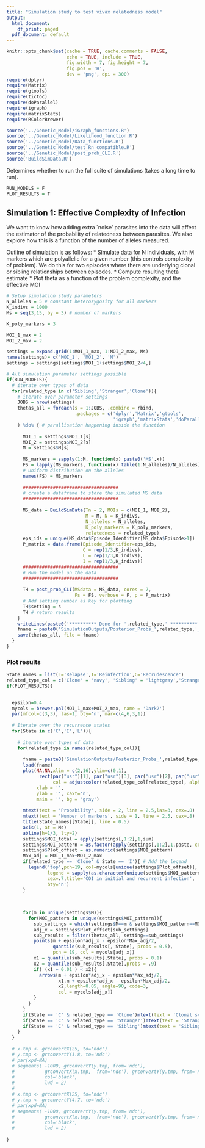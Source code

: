 ```yaml
---
title: "Simulation study to test vivax relatedness model"
output:
  html_document:
    df_print: paged
  pdf_document: default
---
```


```r
knitr::opts_chunk$set(cache = TRUE, cache.comments = FALSE, 
                      echo = TRUE, include = TRUE, 
                      fig.width = 7, fig.height = 7,
                      fig.pos = 'H', 
                      dev = 'png', dpi = 300)
require(dplyr)
require(Matrix)
require(gtools)
require(tictoc)
require(doParallel)
require(igraph)
require(matrixStats)
require(RColorBrewer)
```

```r
source('../Genetic_Model/iGraph_functions.R')
source('../Genetic_Model/Likelihood_function.R')
source('../Genetic_Model/Data_functions.R')
source('../Genetic_Model/test_Rn_compatible.R')
source('../Genetic_Model/post_prob_CLI.R')
source('BuildSimData.R')
```


Determines whether to run the full suite of simulations (takes a long time to run).
```r
RUN_MODELS = F
PLOT_RESULTS = T
```

## Simulation 1: Effective Complexity of Infection


We want to know how adding extra `noise' parasites into the data will affect the estimator of the probability of relatedness between parasites. 
We also explore how this is a function of the number of alleles measured.

Outline of simulation is as follows:
* Simulate data for N individuals, with M markers which are polyallelic for a given number (this controls complexity of problem). We do this for two episodes where there are underlying clonal or sibling relationships between episodes.
* Compute resulting theta estimate
* Plot theta as a function of the problem complexity, and the effective MOI

```r
# Setup simulation study parameters
N_alleles = 5 # constant heterozygosity for all markers
K_indivs = 1000
Ms = seq(3,15, by = 3) # number of markers

K_poly_markers = 3

MOI_1_max = 2
MOI_2_max = 2

settings = expand.grid(1:MOI_1_max, 1:MOI_2_max, Ms)
names(settings)= c('MOI_1', 'MOI_2', 'M')
settings = settings[settings$MOI_1+settings$MOI_2<4,]
```

```r
# All simulation parameter settings possible
if(RUN_MODELS){
  # iterate over types of data
  for(related_type in c('Sibling','Stranger','Clone')){
    # iterate over parameter settings
    JOBS = nrow(settings)
    thetas_all = foreach(s = 1:JOBS, .combine = rbind, 
                         .packages = c('dplyr','Matrix','gtools',
                                       'igraph','matrixStats','doParallel')
    ) %do% { # parallisation happening inside the function
      
      MOI_1 = settings$MOI_1[s]
      MOI_2 = settings$MOI_2[s]
      M = settings$M[s]
      
      MS_markers = sapply(1:M, function(x) paste0('MS',x))
      FS = lapply(MS_markers, function(x) table(1:N_alleles)/N_alleles)
      # Uniform distribution on the alleles
      names(FS) = MS_markers
      
      ###################################
      # create a dataframe to store the simulated MS data
      ###################################
      
      MS_data = BuildSimData(Tn = 2, MOIs = c(MOI_1, MOI_2), 
                             M = M, N = K_indivs,
                             N_alleles = N_alleles, 
                             K_poly_markers = K_poly_markers, 
                             relatedness = related_type)
      eps_ids = unique(MS_data$Episode_Identifier[MS_data$Episode>1])
      P_matrix = data.frame(Episode_Identifier=eps_ids,
                            C = rep(1/3,K_indivs),
                            L = rep(1/3,K_indivs),
                            I = rep(1/3,K_indivs))
      ###################################
      # Run the model on the data
      ###################################
      
      TH = post_prob_CLI(MSdata = MS_data, cores = 7,
                         Fs = FS, verbose = F, p = P_matrix)
      # Add setting number as key for plotting
      TH$setting = s
      TH # return results
    }
    writeLines(paste0('********** Done for ',related_type,' **********'))
    fname = paste0('SimulationOutputs/Posterior_Probs_',related_type,'_EffectMOI.RData')
    save(thetas_all, file = fname)
  }
}
```



### Plot results

```r
State_names = list(L='Relapse',I='Reinfection',C='Recrudescence')
related_type_col = c('Clone' = 'navy', 'Sibling' = 'lightgray','Stranger' = 'navy')
if(PLOT_RESULTS){

  
  epsilon=0.4
  mycols = brewer.pal(MOI_1_max+MOI_2_max, name = 'Dark2')
  par(mfcol=c(3,3), las=1, bty='n', mar=c(4,6,3,1))
  
  # Iterate over the recurrence states
  for(State in c('C','I','L')){
    
    # iterate over types of data
    for(related_type in names(related_type_col)){
      
      fname = paste0('SimulationOutputs/Posterior_Probs_',related_type,'_EffectMOI.RData')
      load(fname)
      plot(NA,NA,xlim = c(2,16),ylim=c(0,1),
            rect(par("usr")[1], par("usr")[3], par("usr")[2], par("usr")[4], 
                 col = adjustcolor(related_type_col[related_type], alpha.f = 0.075)),
           xlab = '', 
           ylab = '', xaxt='n',
           main = '', bg = 'gray')
      
      mtext(text = 'Probability', side = 2, line = 2.5,las=3, cex=.8)
      mtext(text = 'Number of markers', side = 1, line = 2.5, cex=.8)
      title(State_names[[State]], line = 0.5)
      axis(1, at = Ms)
      abline(h=1/3, lty=2)
      settings$MOI_total = apply(settings[,1:2],1,sum)
      settings$MOI_pattern = as.factor(apply(settings[,1:2],1,paste, collapse = '_'))
      settings$Plot_offset = as.numeric(settings$MOI_pattern)
      Max_adj = MOI_1_max+MOI_2_max
      if(related_type == 'Clone' & State == 'I'){ # Add the legend
        legend('top',pch=19, col=mycols[unique(settings$Plot_offset)], 
               legend = sapply(as.character(unique(settings$MOI_pattern)), gsub, pattern = '_', replacement = ' and '),
               cex=.7,title='COI in initial and recurrent infection',
               bty='n')
      }
      
      
      
      for(m in unique(settings$M)){
        for(MOI_pattern in unique(settings$MOI_pattern)){
          sub_settings = which(settings$M==m & settings$MOI_pattern==MOI_pattern)
          adj_x = settings$Plot_offset[sub_settings]
          sub_results = filter(thetas_all, setting==sub_settings)
          points(m + epsilon*adj_x - epsilon*Max_adj/2, 
                 quantile(sub_results[, State], probs = 0.5),
                 pch = 19, col = mycols[adj_x])
          x1 = quantile(sub_results[,State], probs = 0.1)
          x2 = quantile(sub_results[,State],probs = .9)
          if( (x1 + 0.01 ) < x2){
            arrows(m + epsilon*adj_x - epsilon*Max_adj/2,
                   x1,m + epsilon*adj_x - epsilon*Max_adj/2,
                   x2,length=0.05, angle=90, code=3,
                   col = mycols[adj_x])
          }
        }
      }
      if(State == 'C' & related_type == 'Clone')mtext(text = 'Clonal scenario', side = 2, line = 4, las=3, cex=1, bg = 'blue')
      if(State == 'C' & related_type == 'Stranger')mtext(text = 'Stranger scenario', side = 2, line = 4, las=3, cex=1)
      if(State == 'C' & related_type == 'Sibling')mtext(text = 'Sibling scenario', side = 2, line = 4, las=3, cex=1)
    }
  }
  
  # x.tmp <- grconvertX(25, to='ndc')
  # y.tmp <- grconvertY(1.8, to='ndc')
  # par(xpd=NA)
  # segments( -1000, grconvertY(y.tmp, from='ndc'),
  #           grconvertX(x.tmp,  from='ndc'), grconvertY(y.tmp, from='ndc'), 
  #           col='black',
  #           lwd = 2)
  # 
  # x.tmp <- grconvertX(25, to='ndc')
  # y.tmp <- grconvertY(4.7, to='ndc')
  # par(xpd=NA)
  # segments( -1000, grconvertY(y.tmp, from='ndc'),
  #           grconvertX(x.tmp,  from='ndc'), grconvertY(y.tmp, from='ndc'), 
  #           col='black',
  #           lwd = 2)
  
}

```
